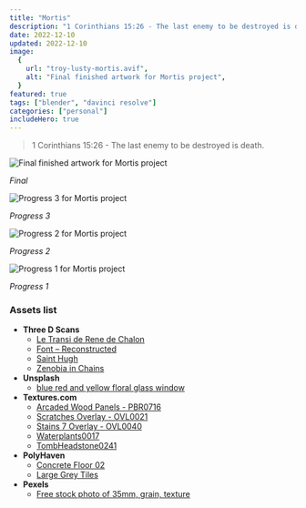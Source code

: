 ```yaml
---
title: "Mortis"
description: "1 Corinthians 15:26 - The last enemy to be destroyed is death."
date: 2022-12-10
updated: 2022-12-10
image:
  {
    url: "troy-lusty-mortis.avif",
    alt: "Final finished artwork for Mortis project",
  }
featured: true
tags: ["blender", "davinci resolve"]
categories: ["personal"]
includeHero: true
---
```


> 1 Corinthians 15:26 - The last enemy to be destroyed is death.

![Final finished artwork for Mortis project](troy-lusty-mortis.avif)

_Final_

![Progress 3 for Mortis project](troy-lusty-mortis-progress-3.avif)

_Progress 3_

![Progress 2 for Mortis project](troy-lusty-mortis-progress-2.avif)

_Progress 2_

![Progress 1 for Mortis project](troy-lusty-mortis-progress-1.avif)

_Progress 1_

### Assets list

- **Three D Scans**
  - [Le Transi de Rene de Chalon](https://threedscans.com/musee-des-monuments-francais/le-transi-de-rene-de-chalon)
  - [Font – Reconstructed](https://threedscans.com/lincoln/reconstructed/)
  - [Saint Hugh](https://threedscans.com/lincoln/saint-hughs/)
  - [Zenobia in Chains](https://threedscans.com/saint-louis-art-museum/zenobia-in-chains/)
- **Unsplash**
  - [blue red and yellow floral glass window](https://unsplash.com/photos/YEXaj7mNiCQ)
- **Textures.com**
  - [Arcaded Wood Panels - PBR0716](https://www.textures.com/download/PBR0959/140830)
  - [Scratches Overlay - OVL0021](https://www.textures.com/download/Overlays0025/136531)
  - [Stains 7 Overlay - OVL0040](https://www.textures.com/download/Overlays0041/137435)
  - [Waterplants0017](https://www.textures.com/download/Waterplants0017/14022)
  - [TombHeadstone0241](https://www.textures.com/download/TombHeadstone0241/130539)
- **PolyHaven**
  - [Concrete Floor 02](https://polyhaven.com/a/concrete_floor_02)
  - [Large Grey Tiles](https://polyhaven.com/a/large_grey_tiles)
- **Pexels**
  - [Free stock photo of 35mm, grain, texture](https://www.pexels.com/photo/35mm-film-grain-texture-246213/)
